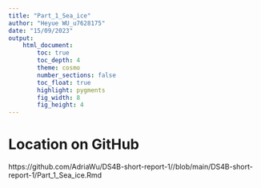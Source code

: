 ```yaml
---
title: "Part_1_Sea_ice"
author: "Heyue WU_u7628175"
date: "15/09/2023"
output:  
    html_document:
        toc: true
        toc_depth: 4
        theme: cosmo
        number_sections: false
        toc_float: true
        highlight: pygments
        fig_width: 8
        fig_height: 4
---
```


# Location on GitHub

https://github.com/AdriaWu/DS4B-short-report-1//blob/main/DS4B-short-report-1/Part_1_Sea_ice.Rmd
